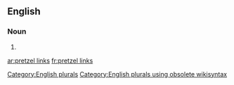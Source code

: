 
==English==

===Noun===
{{head|en}}

# {{plural of|pretzel link}}

[[Category:English plurals]][[Category:English plurals using obsolete wikisyntax]]

[[ar:pretzel links]]
[[fr:pretzel links]]
